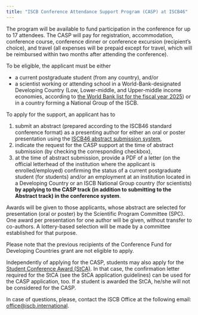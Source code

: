 ```yaml
---
title: "ISCB Conference Attendance Support Program (CASP) at ISCB46"
---
```


The program will be available to fund participation in the conference for up to 17 attendees. The CASP will pay for registration, accommodation, conference course, conference dinner or conference excursion (recipient’s choice), and travel (all expenses will be prepaid except for travel, which will be reimbursed within two months after attending the conference).

To be eligible, the applicant must be either

-   a current postgraduate student (from any country), and/or
-   a scientist working or attending school in a World-Bank-designated Developing Country (Low, Lower-middle, and Upper-middle income economies, according to [the World Bank list for the fiscal year 2025](https://datahelpdesk.worldbank.org/knowledgebase/articles/906519-world-bank-country-and-lending-groups)) or in a country forming a National Group of the ISCB.

To apply for the support, an applicant has to

1.  submit an abstract (prepared according to the ISCB46 standard conference format) as a presenting author for either an oral or poster presentation using the [ISCB46 abstract submission system](https://www.conftool.org/iscb2025),
2.  indicate the request for the CASP support at the time of abstract submission (by checking the corresponding checkbox),
3.  at the time of abstract submission, provide a PDF of a letter (on the official letterhead of the institution where the applicant is enrolled/employed) confirming the status of a current postgraduate student (for students) and/or an employment at an institution located in a Developing Country or an ISCB National Group country (for scientists) **by applying to the CASP track (in addition to submitting to the Abstract track) in the conference system**.

Awards will be given to those applicants, whose abstract are selected for presentation (oral or poster) by the Scientific Program Committee (SPC). One award per presentation for one author will be given, without transfer to co-authors. A lottery-based selection will be made by a committee established for that purpose.

Please note that the previous recipients of the Conference Fund for Developing Countries grant are not eligible to apply.

Independently of applying for the CASP, students may also apply for the [Student Conference Award (StCA)](awards-student.qmd). In that case, the confirmation letter required for the StCA (see the StCA application guidelines) can be used for the CASP application, too. If a student is awarded the StCA, he/she will not be considered for the CASP.

In case of questions, please, contact the ISCB Office at the following email: [office\@iscb.international](mailto:office@iscb.international).

